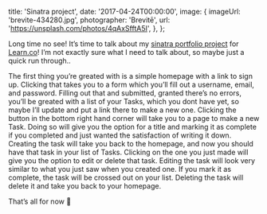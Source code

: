 
  title: 'Sinatra project',
  date: '2017-04-24T00:00:00',
  image: {
    imageUrl: 'brevite-434280.jpg',
    photographer: 'Brevitē',
    url: 'https://unsplash.com/photos/4qAxSfftA5I',
  },
};


Long time no see! It’s time to talk about my
<a href="https://github.com/mcansh/sinatra-project" target="_blank" rel="noopener external nofollow noreferrer">sinatra
portfolio project</a> for
<a href="https://learn.co" target="_blank" rel="noopener external nofollow noreferrer">Learn.co</a>!
I’m not exactly sure what I need to talk about, so maybe just a quick run
through..

The first thing you’re greated with is a simple homepage with a link to sign up.
Clicking that takes you to a form which you’ll fill out a username, email, and
password. Filling out that and submitted, granted there’s no errors, you’ll be
greated with a list of your Tasks, which you dont have yet, so maybe I’ll update
and put a link there to make a new one. Clicking the button in the bottom right
hand corner will take you to a page to make a new Task. Doing so will give you
the option for a title and marking it as complete if you completed and just
wanted the satisfaction of writing it down. Creating the task will take you back
to the homepage, and now you should have that task in your list of Tasks.
Clicking on the one you just made will give you the option to edit or delete
that task. Editing the task will look very similar to what you just saw when you
created one. If you mark it as complete, the task will be crossed out on your
list. Deleting the task will delete it and take you back to your homepage.

That’s all for now 👋

